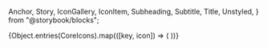   Anchor,
  Story,
  IconGallery,
  IconItem,
  Subheading,
  Subtitle,
  Title,
  Unstyled,
} from "@storybook/blocks";


<Meta title="Iconography" />

<Title>Iconography</Title>

<IconGallery>
  {Object.entries(CoreIcons).map(([key, icon]) => (
    <IconItem key={key} name={key}>
      <Icon icon={icon} />
    </IconItem>
  ))}
</IconGallery>
